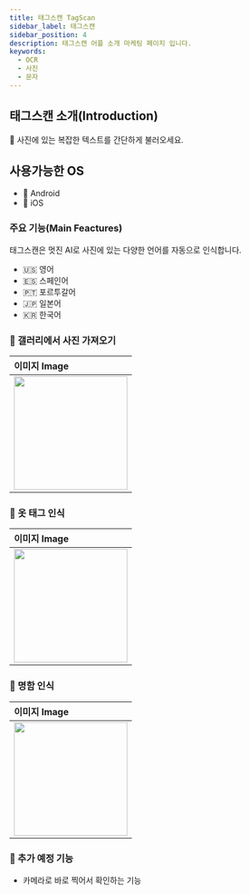 ```yaml
---
title: 태그스캔 TagScan
sidebar_label: 태그스캔
sidebar_position: 4
description: 태그스캔 어플 소개 마케팅 페이지 입니다.
keywords:
  - OCR
  - 사진
  - 문자
---
```


## 태그스캔 소개(Introduction)

👋 사진에 있는 복잡한 텍스트를 간단하게 불러오세요.

## 사용가능한 OS

- 🍏 Android
- 🍎 iOS

### 주요 기능(Main Feactures)

태그스캔은 멋진 AI로 사진에 있는 다양한 언어를 자동으로 인식합니다.

- 🇺🇸 영어
- 🇪🇸 스페인어
- 🇵🇹 포르투갈어
- 🇯🇵 일본어
- 🇰🇷 한국어

### 🍋 갤러리에서 사진 가져오기

| 이미지 Image                                                 |
| :----------------------------------------------------------- |
| <img src="/img/screenshot/tagscan/image1.jpeg" width="200" /> |

### 🍌 옷 태그 인식

| 이미지 Image                                                 |
| :----------------------------------------------------------- |
| <img src="/img/screenshot/tagscan/image2.jpeg" width="200" /> |

### 🍐 명함 인식

| 이미지 Image                                                 | 
| :----------------------------------------------------------- |
| <img src="/img/screenshot/tagscan/image3.jpeg" width="200" /> |



### 🍉 추가 예정 기능

- 카메라로 바로 찍어서 확인하는 기능